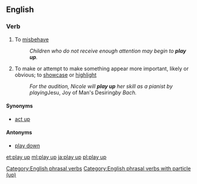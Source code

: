 ==English==

===Verb===
{{head|en|verb|head=[[play]] [[up]]}}

# {{context|British|idiomatic|lang=en}} To [[misbehave]]
#: ''Children who do not receive enough attention may begin to '''play up'''.''
# {{context|idiomatic|lang=en}} To make or attempt to make something appear more important, likely or obvious; to [[showcase]] or [[highlight]]
#: ''For the audition, Nicole will '''play up''' her skill as a pianist by playing ''Jesu, Joy of Man's Desiring'' by Bach.''

====Synonyms====
* {{sense|to misbehave}} [[act up]]

====Antonyms====
* [[play down]]

[[Category:English phrasal verbs]]
[[Category:English phrasal verbs with particle (up)]]

[[et:play up]]
[[ml:play up]]
[[ja:play up]]
[[pl:play up]]